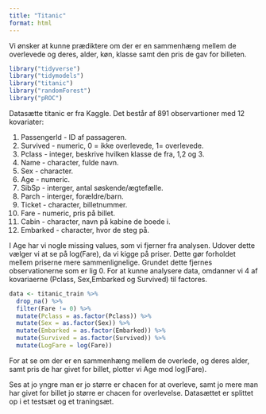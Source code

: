 ```yaml
---
title: "Titanic"
format: html
---
```


Vi ønsker at kunne prædiktere om der er en sammenhæng mellem de overlevede og deres, alder, køn, klasse samt den pris de gav for billeten. 

```r
library("tidyverse")
library("tidymodels")
library("titanic")
library("randomForest")
library("pROC")
```

Datasætte titanic er fra Kaggle. Det består af 891 observartioner med 12 kovariater:

1. Passengerld - ID af passageren. 
2. Survived - numeric, 0 = ikke overlevede, 1= overlevede. 
3. Pclass - integer, beskrive hvilken klasse de fra, 1,2 og 3.
4. Name - character, fulde navn.
5. Sex - character.
6. Age - numeric.
7. SibSp - interger, antal søskende/ægtefælle.
8. Parch - interger, forældre/barn.
9. Ticket - character, billetnummer. 
10. Fare - numeric, pris på billet.
11. Cabin - character, navn på kabine de boede i. 
12. Embarked - character, hvor de steg på.

I Age har vi nogle missing values, som vi fjerner fra analysen. Udover dette vælger vi at se på log(Fare), da vi kigge på priser. Dette gør forholdet mellem priserne mere sammenlignelige. Grundet dette fjernes observationerne som er lig 0. 
For at kunne analysere data, omdanner vi 4 af kovariaerne (Pclass, Sex,Embarked og Survived) til factores.

```r
data <- titanic_train %>% 
  drop_na() %>%
  filter(Fare != 0) %>%
  mutate(Pclass = as.factor(Pclass)) %>%
  mutate(Sex = as.factor(Sex)) %>%
  mutate(Embarked = as.factor(Embarked)) %>%
  mutate(Survived = as.factor(Survived)) %>%
  mutate(LogFare = log(Fare))
```

For at se om der er en sammenhæng mellem de overlede, og deres alder, samt pris de har givet for billet, plotter vi Age mod log(Fare). 

Ses at jo yngre man er jo større er chacen for at overleve, samt jo mere man har givet for billet jo større er chacen for overlevelse.
Datasættet er splittet op i et testsæt og et traningsæt. 

